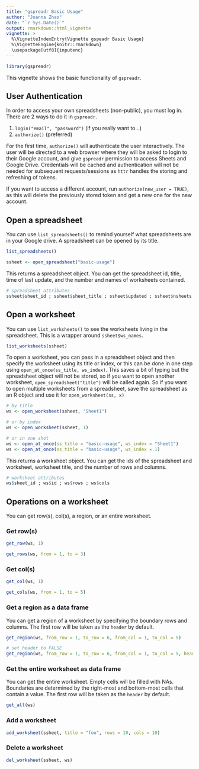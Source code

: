 ```yaml
---
title: "gspreadr Basic Usage"
author: "Joanna Zhao"
date: "`r Sys.Date()`"
output: rmarkdown::html_vignette
vignette: >
  %\VignetteIndexEntry{Vignette gspeadr Basic Usage}
  %\VignetteEngine{knitr::rmarkdown}
  \usepackage[utf8]{inputenc}
---
```

```r
library(gspreadr)
```

This vignette shows the basic functionality of `gspreadr`.

## User Authentication

In order to access your own spreadsheets (non-public), you must log in. There are 2 ways to do it in `gspreadr`. 

1.  `login("email", "password")` (if you really want to...)
2.  `authorize()` (preferred)

For the first time, `authorize()` will authenticate the user interactively. The user will be directed to a web browser where they will be asked to login to their Google account, and give `gspreadr` permission to access Sheets and Google Drive. Credentials will be cached and authentication will not be needed for subsequent requests/sessions as `httr` handles the storing and refreshing of tokens.

If you want to access a different account, run `authorize(new_user = TRUE)`, as this will delete the previously stored token and get a new one for the new account.

## Open a spreadsheet

You can use `list_spreadsheets()` to remind yourself what spreadsheets are in your Google drive. A spreadsheet can be opened by its title.

```r
list_spreadsheets()

ssheet <- open_spreadsheet("basic-usage")
```
This returns a spreadsheet object. You can get the spreadsheet id, title, time of last update, and the number and names of worksheets contained. 

```r
# spreadsheet attributes
ssheet$sheet_id ; ssheet$sheet_title ; ssheet$updated ; ssheet$nsheets ; ssheet$ws_names
```

## Open a worksheet

You can use `list_worksheets()` to see the worksheets living in the spreadsheet. This is a wrapper around `ssheet$ws_names`.
```r

list_worksheets(ssheet)
```

To open a worksheet, you can pass in a spreadsheet object and then specify the worksheet using its title or index, or this can be done in one step using `open_at_once(ss_title, ws_index)`. This saves a bit of typing but the spreadsheet object will not be stored, so if you want to open another worksheet, `open_spreadsheet("title")` will be called again. So if you want to open multiple worksheets from a spreadsheet, save the spreadsheet as an R object and use it for `open_worksheet(ss, x)`  

```r

# by title
ws <- open_worksheet(ssheet, "Sheet1")
```
```r
# or by index
ws <- open_worksheet(ssheet, 1)

# or in one shot
ws <- open_at_once(ss_title = "basic-usage", ws_index = "Sheet1")
ws <- open_at_once(ss_title = "basic-usage", ws_index = 1)
```

This returns a worksheet object. You can get the ids of the spreadsheet and worksheet, worksheet title, and the number of rows and columns.

```r
# worksheet attributes
ws$sheet_id ; ws$id ; ws$rows ; ws$cols
```

## Operations on a worksheet

You can get row(s), col(s), a region, or an entire worksheet. 

### Get row(s)
```r
get_row(ws, 1)

get_rows(ws, from = 1, to = 3)
```

### Get col(s)
```r
get_col(ws, 1)

get_cols(ws, from = 1, to = 5)
```

### Get a region as a data frame

You can get a region of a worksheet by specifying the boundary rows and columns. The first row will be taken as the `header` by default.

```r
get_region(ws, from_row = 1, to_row = 6, from_col = 1, to_col = 5)

# set header to FALSE
get_region(ws, from_row = 1, to_row = 6, from_col = 1, to_col = 5, header = FALSE)
```
### Get the entire worksheet as data frame

You can get the entire worksheet. Empty cells will be filled with NAs. Boundaries are determined by the right-most and bottom-most cells that contain a value.  The first row will be taken as the `header` by default.


```r
get_all(ws)
```

### Add a worksheet
```r
add_worksheet(ssheet, title = "foo", rows = 10, cols = 10)
```

### Delete a worksheet
```r
del_worksheet(ssheet, ws)
```



